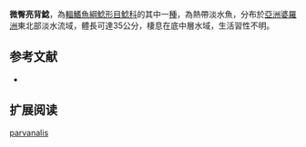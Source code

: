 {{Speciesbox
| name = 微臀亮背鯰
| image = 
| image_width = 250px
| status = NE
| status_system = IUCN3.1
| genus = Phalacronotus
| species = parvanalis
| authority = Inger & Chin, 1959
| synonyms = *''Kryptopterus parvanalis '',Inger & Chin, 1959 
}}

'''微臀亮背鯰'''，為[[輻鰭魚綱|輻鰭魚綱]][[鯰形目|鯰形目]][[鯰科|鯰科]]的其中一[[種|種]]，為熱帶淡水魚，分布於[[亞洲|亞洲]][[婆羅洲|婆羅洲]]東北部淡水流域，體長可達35公分，棲息在底中層水域，生活習性不明。

==参考文献==
*{{FishBase_species|genus=Phalacronotus|species=parvanalis|year=2015|month=8}}

== 扩展阅读 ==
{{refbegin}}
{{wikispecies-inline|Phalacronotus parvanalis|微臀亮背鯰}}
{{refend}}
{{Taxonbar|from=Q6431512}}

[[Category:亮背鯰屬|parvanalis]]